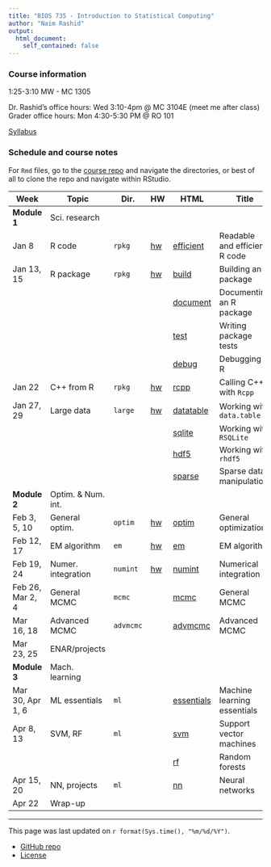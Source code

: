 ```yaml
---
title: "BIOS 735 - Introduction to Statistical Computing"
author: "Naim Rashid"
output: 
  html_document:
    self_contained: false
---
```


### Course information

1:25-3:10 MW - MC 1305

Dr. Rashid's office hours: Wed 3:10-4pm @ MC 3104E (meet me after class) <br>
Grader office hours: Mon 4:30-5:30 PM @ RO 101

[Syllabus](syllabus.html)

### Schedule and course notes

For `Rmd` files, go to the
[course repo](https://github.com/biodatascience/statcomp_src) and navigate the
directories, or best of all to clone the repo and navigate within RStudio. 

| Week | Topic | Dir. | HW | HTML | Title |
|------|-------|------|----|------|-------|
| **Module 1**   | Sci. research | | | | |
| Jan 8      | R code | `rpkg` | [hw](https://github.com/biodatascience/statcomp_src/blob/master/rpkg/rpkg_HW1.Rmd) | [efficient](rpkg/efficient.html) | Readable and efficient R code |
| Jan 13, 15 | R package | `rpkg` | [hw](https://github.com/biodatascience/statcomp_src/blob/master/rpkg/rpkg_HW2.Rmd) | [build](rpkg/build.html) | Building an R package |
| | | | | [document](rpkg/document.html) | Documenting an R package |
| | | | | [test](rpkg/test.html) | Writing package tests |
| | | | | [debug](rpkg/debug.html) | Debugging in R |
| Jan 22     | C++ from R | `rpkg` | [hw](https://github.com/biodatascience/statcomp_src/blob/master/rpkg/rpkg_HW3.Rmd) | [rcpp](rpkg/rcpp.html) | Calling C++ with `Rcpp` |
| Jan 27, 29 | Large data | `large` | [hw](https://github.com/biodatascience/statcomp_src/blob/master/large/large_HW4.Rmd) | [datatable](large/datatable.html) | Working with `data.table` |
| | | | | [sqlite](large/sqlite.html) | Working with `RSQLite` |
| | | | | [hdf5](large/hdf5.html) | Working with `rhdf5` |
| | | | | [sparse](large/sparse.html) | Sparse data manipulation |
| **Module 2**   | Optim. & Num. int. | | | | |
| Feb 3, 5, 10   | General optim. | `optim` | [hw](https://github.com/biodatascience/statcomp_src/blob/master/optim/optim_HW5.Rmd) | [optim](optim/optim.html) | General optimization |
| Feb 12, 17 | EM algorithm | `em` | [hw](https://github.com/biodatascience/statcomp_src/blob/master/em/em_HW6.Rmd) | [em](em/em.html) | EM algorithm |
| Feb 19, 24     | Numer. integration | `numint` | [hw](https://github.com/biodatascience/statcomp_src/blob/master/numint/numint_HW7.Rmd) | [numint](numint/numint.html) | Numerical integration |
| Feb 26, Mar 2, 4 | General MCMC | `mcmc` | <!--[hw](https://github.com/biodatascience/statcomp_src/blob/master/mcmc/mcmc_HW8.Rmd)--> <!--[hw2](https://github.com/biodatascience/statcomp_src/blob/master/mcmc/mcmc_HW9.Rmd)--> | [mcmc](mcmc/mcmc.html) | General MCMC |
| Mar 16, 18   | Advanced MCMC | `advmcmc` | <!--[hw](https://github.com/biodatascience/statcomp_src/blob/master/advmcmc/advmcmc_HW10.Rmd)--> | [advmcmc](advmcmc/advmcmc.html) | Advanced MCMC |
| Mar 23, 25 | ENAR/projects | | | | |
| **Module 3** | Mach. learning | | | | |
| Mar 30, Apr 1, 6   | ML essentials | `ml` | <!--[hw](https://github.com/biodatascience/statcomp_src/blob/master/ml/essentials_HW11.Rmd)--> | [essentials](ml/essentials.html) | Machine learning essentials |
| Apr 8, 13  | SVM, RF | `ml` | <!--[hw](https://github.com/biodatascience/statcomp_src/blob/master/ml/svm_HW12.Rmd)--> | [svm](ml/svm.html) | Support vector machines |
| | | | | [rf](ml/rf.html) | Random forests |
| Apr 15, 20 | NN, projects | `ml` | | [nn](ml/nn.html) | Neural networks |
| Apr 22 | Wrap-up | | | | |

---

This page was last updated on `r format(Sys.time(), "%m/%d/%Y")`. 

* [GitHub repo](https://github.com/biodatascience/statcomp_src)
* [License](https://github.com/biodatascience/statcomp_src/blob/master/LICENSE)
